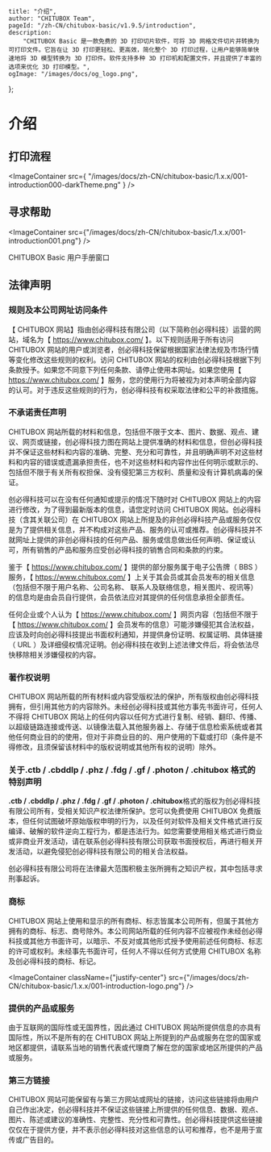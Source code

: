 	title: "介绍",
	author: "CHITUBOX Team",
	pageId: "/zh-CN/chitubox-basic/v1.9.5/introduction",
	description:
		"CHITUBOX Basic 是一款免费的 3D 打印切片软件，可将 3D 网格文件切片并转换为可打印文件。它旨在让 3D 打印更轻松、更高效，简化整个 3D 打印过程，让用户能够简单快速地将 3D 模型转换为 3D 打印件。软件支持多种 3D 打印机和配置文件，并且提供了丰富的选项来优化 3D 打印模型。",
	ogImage: "/images/docs/og_logo.png",
};

# 介绍

## 打印流程

<ImageContainer
	src={
		"/images/docs/zh-CN/chitubox-basic/1.x.x/001-introduction000-darkTheme.png"
	}
/>

## 寻求帮助

<ImageContainer
	src={"/images/docs/zh-CN/chitubox-basic/1.x.x/001-introduction001.png"}
/>

CHITUBOX Basic 用户手册窗口

## 法律声明

### 规则及本公司网址访问条件

【 CHITUBOX 网站】指由创必得科技有限公司（以下简称创必得科技）运营的网站，域名为【 https://www.chitubox.com/ 】。以下规则适用于所有访问 CHITUBOX 网站的用户或浏览者，创必得科技保留根据国家法律法规及市场行情等变化修改这些规则的权利。访问 CHITUBOX 网站的权利由创必得科技根据下列条款授予。如果您不同意下列任何条款、请停止使用本网址。如果您使用【 https://www.chitubox.com/ 】服务，您的使用行为将被视为对本声明全部内容的认可。对于违反这些规则的行为，创必得科技有权采取法律和公平的补救措施。

### 不承诺责任声明

CHITUBOX 网站所载的材料和信息，包括但不限于文本、图片、数据、观点、建议、网页或链接，创必得科技力图在网站上提供准确的材料和信息，但创必得科技并不保证这些材料和内容的准确、完整、充分和可靠性，并且明确声明不对这些材料和内容的错误或遗漏承担责任，也不对这些材料和内容作出任何明示或默示的、包括但不限于有关所有权担保、没有侵犯第三方权利、质量和没有计算机病毒的保证。

创必得科技可以在没有任何通知或提示的情况下随时对 CHITUBOX 网站上的内容进行修改，为了得到最新版本的信息，请您定时访问 CHITUBOX 网站。创必得科技（含其关联公司）在 CHITUBOX 网站上所提及的非创必得科技产品或服务仅仅是为了提供相关信息，并不构成对这些产品、服务的认可或推荐。创必得科技并不就网址上提供的非创必得科技的任何产品、服务或信息做出任何声明、保证或认可，所有销售的产品和服务应受创必得科技的销售合同和条款的约束。

鉴于【 https://www.chitubox.com/ 】提供的部分服务属于电子公告牌（ BBS ）服务，【 https://www.chitubox.com/ 】上关于其会员或其会员发布的相关信息（包括但不限于用户名称、公司名称、 联系人及联络信息，相关图片、视讯等）的信息均是由会员自行提供，会员依法应对其提供的任何信息承担全部责任。

任何企业或个人认为【 https://www.chitubox.com/ 】网页内容（包括但不限于【 https://www.chitubox.com/ 】会员发布的信息）可能涉嫌侵犯其合法权益，应该及时向创必得科技提出书面权利通知，并提供身份证明、权属证明、具体链接（ URL ）及详细侵权情况证明。创必得科技在收到上述法律文件后，将会依法尽快移除相关涉嫌侵权的内容。

### 著作权说明

CHITUBOX 网站所载的所有材料或内容受版权法的保护，所有版权由创必得科技拥有，但引用其他方的内容除外。未经创必得科技或其他方事先书面许可，任何人不得将 CHITUBOX 网站上的任何内容以任何方式进行复制、经销、翻印、传播、以超级链路连接或传送、以镜像法载入其他服务器上、存储于信息检索系统或者其他任何商业目的的使用，但对于非商业目的的、用户使用的下载或打印（条件是不得修改，且须保留该材料中的版权说明或其他所有权的说明）除外。

### 关于.ctb / .cbddlp / .phz / .fdg / .gf / .photon / .chitubox 格式的特别声明

**.ctb / .cbddlp / .phz / .fdg / .gf / .photon / .chitubox**格式的版权为创必得科技有限公司所有，受相关知识产权法律所保护。您可以免费使用 CHITUBOX 免费版本，但任何试图破坏原始版权申明的行为，以及任何对软件及相关文件格式进行反编译、破解的软件逆向工程行为，都是违法行为。如您需要使用相关格式进行商业或非商业开发活动，请在联系创必得科技有限公司获取书面授权后，再进行相关开发活动，以避免侵犯创必得科技有限公司的相关合法权益。

<Admonition type="warning" title="警告">
	创必得科技有限公司将在法律最大范围积极主张所拥有之知识产权，其中包括寻求刑事起诉。
</Admonition>

### 商标

CHITUBOX 网站上使用和显示的所有商标、标志皆属本公司所有，但属于其他方拥有的商标、标志、商号除外。本公司网站所载的任何内容不应被视作未经创必得科技或其他方书面许可，以暗示、不反对或其他形式授予使用前述任何商标、标志的许可或权利。未经事先书面许可，任何人不得以任何方式使用 CHITUBOX 名称及创必得科技的商标、标记。

<ImageContainer
	className={"justify-center"}
	src={"/images/docs/zh-CN/chitubox-basic/1.x.x/001-introduction-logo.png"}
/>

### 提供的产品或服务

由于互联网的国际性或无国界性，因此通过 CHITUBOX 网站所提供信息的亦具有国际性，所以不是所有的在 CHITUBOX 网站上所提到的产品或服务在您的国家或地区都提供，请联系当地的销售代表或代理商了解在您的国家或地区所提供的产品或服务。

### 第三方链接

CHITUBOX 网站可能保留有与第三方网站或网址的链接，访问这些链接将由用户自己作出决定，创必得科技并不保证这些链接上所提供的任何信息、数据、观点、图片、陈述或建议的准确性、完整性、充分性和可靠性。创必得科技提供这些链接仅仅在于提供方便，并不表示创必得科技对这些信息的认可和推荐，也不是用于宣传或广告目的。
